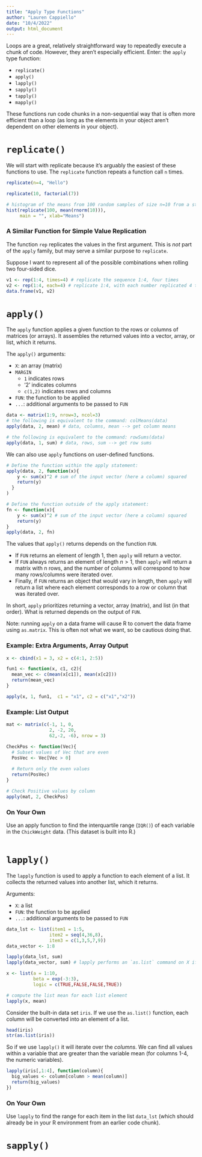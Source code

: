 ```yaml
---
title: "Apply Type Functions"
author: "Lauren Cappiello"
date: "10/4/2022"
output: html_document
---
```


Loops are a great, relatively straightforward way to repeatedly execute a chunk of code. However, they aren't especially efficient. Enter: the `apply` type function:

- `replicate()`
- `apply()`
- `lapply()`
- `sapply()`
- `tapply()`
- `mapply()`

These functions run code chunks in a non-sequential way that is often more efficient than a loop (as long as the elements in your object aren't dependent on other elements in your object).

# `replicate()`

We will start with replicate because it's arguably the easiest of these functions to use. The `replicate` function repeats a function call `n` times.

```r
replicate(n=4, "Hello")

replicate(10, factorial(7))

# histogram of the means from 100 random samples of size n=10 from a standard normal distribution 
hist(replicate(100, mean(rnorm(10))),
     main = "", xlab="Means") 
```

### A Similar Function for Simple Value Replication

The function `rep` replicates the values in the first argument. This is *not* part of the `apply` family, but may serve a similar purpose to `replicate`.

Suppose I want to represent all of the possible combinations when rolling two four-sided dice. 

```r
v1 <- rep(1:4, times=4) # replicate the sequence 1:4, four times
v2 <- rep(1:4, each=4) # replicate 1:4, with each number replicated 4 times (in a row)
data.frame(v1, v2)
```

# `apply()`

The `apply` function applies a given function to the rows or columns of matrices (or arrays). It assembles the returned values into a vector, array, or list, which it returns. 

The `apply()` arguments:

- `X`: an array (matrix)
- `MARGIN` 
    - `1` indicates rows
    - '2' indicates columns
    - `c(1,2)` indicates rows and columns
- `FUN`: the function to be applied
- `...`: additional arguments to be passed to `FUN`

```r
data <- matrix(1:9, nrow=3, ncol=3)
# the following is equivalent to the command: colMeans(data)
apply(data, 2, mean) # data, columns, mean --> get column means

# the following is equivalent to the command: rowSums(data)
apply(data, 1, sum) # data, rows, sum --> get row sums
```

We can also use `apply` functions on user-defined functions.

```r
# Define the function within the apply statement:
apply(data, 2, function(x){
    y <- sum(x)^2 # sum of the input vector (here a column) squared
    return(y)
  }
)

# Define the function outside of the apply statement:
fn <- function(x){
    y <- sum(x)^2 # sum of the input vector (here a column) squared
    return(y)
}
apply(data, 2, fn)
```

The values that `apply()` returns depends on the function `FUN`. 

- If `FUN` returns an element of length 1, then `apply` will return a vector. 
- If `FUN` always returns an element of length $n>1$, then `apply` will return a matrix with n rows, and the number of columns will correspond to how many rows/columns were iterated over. 
- Finally, if `FUN` returns an object that would vary in length, then `apply` will return a list where each element corresponds to a row or column that was iterated over. 

In short, `apply` prioritizes returning a vector, array (matrix), and list (in that order). What is returned depends on the output of `FUN`.

Note: running `apply` on a data frame will cause R to convert the data frame using `as.matrix`. This is often not what we want, so be cautious doing that. 

### Example: Extra Arguments, Array Output

```r
x <- cbind(x1 = 3, x2 = c(4:1, 2:5))

fun1 <- function(x, c1, c2){
  mean_vec <- c(mean(x[c1]), mean(x[c2]))
  return(mean_vec)
}

apply(x, 1, fun1,  c1 = "x1", c2 = c("x1","x2"))
```

### Example: List Output

```r
mat <- matrix(c(-1, 1, 0, 
                2, -2, 20, 
                62,-2, -6), nrow = 3)

CheckPos <- function(Vec){
  # Subset values of Vec that are even
  PosVec <- Vec[Vec > 0]
  
  # Return only the even values
  return(PosVec)
}

# Check Positive values by column 
apply(mat, 2, CheckPos)
```

### On Your Own

Use an apply function to find the interquartile range (`IQR()`) of each variable in the `ChickWeight` data. (This dataset is built into R.)

```r

```

# `lapply()`

The `lapply` function is used to apply a function to each element of a list. It collects the returned values into another list, which it returns. 

Arguments:

- `X`: a list
- `FUN`: the function to be applied
- `...`: additional arguments to be passed to `FUN`

```r
data_lst <- list(item1 = 1:5,
                item2 = seq(4,36,8),
                item3 = c(1,3,5,7,9))
data_vector <- 1:8

lapply(data_lst, sum)
lapply(data_vector, sum) # lapply performs an `as.list` command on X if it's not already a list
```

```r
x <- list(a = 1:10, 
          beta = exp(-3:3), 
          logic = c(TRUE,FALSE,FALSE,TRUE))

# compute the list mean for each list element
lapply(x, mean)
```

Consider the built-in data set `iris`. If we use the `as.list()` function, each column will be converted into an element of a list.
```r
head(iris)
str(as.list(iris))
```

So if we use `lapply()` it will iterate over the *columns*. We can find all values within a variable that are greater than the variable mean (for columns 1-4, the numeric variables).

```r
lapply(iris[,1:4], function(column){
  big_values <- column[column > mean(column)]
  return(big_values)
})
```

### On Your Own

Use `lapply` to find the range for each item in the list `data_lst` (which should already be in your R environment from an earlier code chunk).

# `sapply()`


